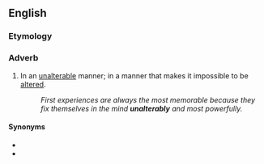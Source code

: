 ==English==

===Etymology===
{{suffix|en|unalterable|ly}}

===Adverb===
{{en-adv}}

# In an [[unalterable]] manner; in a manner that makes it impossible to be [[alter#Verb|alter]]ed.
#: ''First experiences are always the most memorable because they fix themselves in the mind '''unalterably''' and most powerfully.''

====Synonyms====
* {{l|en|unchangeably}}
* {{l|en|immutably}}